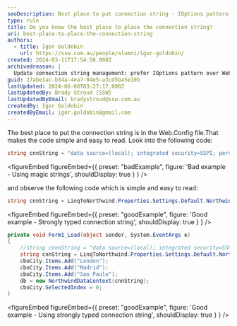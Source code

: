 ```yaml
---
seoDescription: Best place to put connection string - IOptions pattern over Web.config enables flexible and robust config in .NET.
type: rule
title: Do you know the best place to place the connection string?
uri: best-place-to-place-the-connection-string
authors:
  - title: Igor Goldobin
    url: https://ssw.com.au/people/alumni/igor-goldobin/
created: 2024-03-11T17:54:56.000Z
archivedreason: |
  Update connection string management: prefer IOptions pattern over Web.Config. Enables flexible, robust config in .NET, emphasizing dependency injection.
guid: 27abe1ac-b34a-4ea7-94e5-a3cd5ba5e10b
lastUpdated: 2024-06-08T03:27:17.000Z
lastUpdatedBy: Brady Stroud [SSW]
lastUpdatedByEmail: bradystroud@ssw.com.au
createdBy: Igor Goldobin
createdByEmail: igor.goldobin@gmail.com
---
```


The best place to put the connection string is in the Web.Config file.That makes the code simple and easy to read. Look into the following code:
```cs
string cnnString = "data source=(local); integrated security=SSPI; persist security info=False; pooling=False; initial catalog=Northwind2";
```

<figureEmbed figureEmbed={{
  preset: "badExample",
  figure: 'Bad example - Using magic strings',
  shouldDisplay: true
} } />


and observe the following code which is simple and easy to read:

```cs
string cnnString = LinqToNorthwind.Properties.Settings.Default.NorthwindEFConnectionString;
```

<figureEmbed figureEmbed={{
  preset: "goodExample",
  figure: 'Good example - Strongly typed connection string',
  shouldDisplay: true
} } />


```cs
private void Form1_Load(object sender, System.EventArgs e)
{
    //string connString = "data source=(local); integrated security=SSPI; persist security info=False; pooling=False; initial catalog=Northwind2";
    string cnnString = LinqToNorthwind.Properties.Settings.Default.NorthwindEFConnectionString;
    cboCity.Items.Add("London");
    cboCity.Items.Add("Madrid");
    cboCity.Items.Add("Sao Paulo");
    db = new NorthwindDataContext(cnnString);
    cboCity.SelectedIndex = 0;
}
```

<figureEmbed figureEmbed={{
  preset: "goodExample",
  figure: 'Good example - Using strongly typed connection string',
  shouldDisplay: true
} } />
